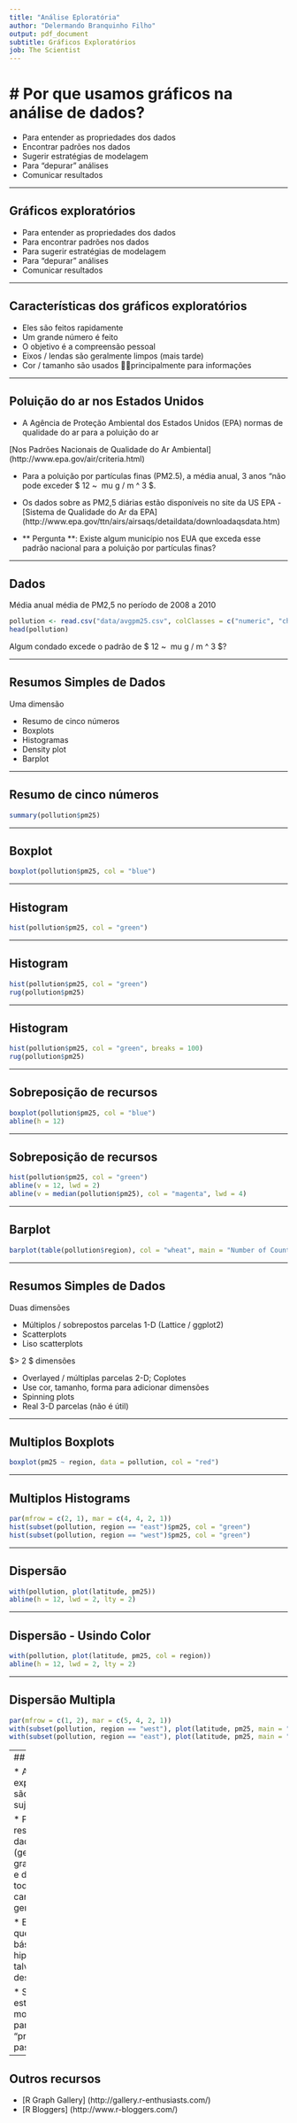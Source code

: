 ```yaml
---
title: "Análise Eploratória"
author: "Delermando Branquinho Filho"
output: pdf_document
subtitle: Gráficos Exploratórios
job: The Scientist
---
```


# # Por que usamos gráficos na análise de dados?

* Para entender as propriedades dos dados
* Encontrar padrões nos dados
* Sugerir estratégias de modelagem
* Para "depurar" análises
* Comunicar resultados

---

## Gráficos exploratórios

* Para entender as propriedades dos dados 
* Para encontrar padrões nos dados 
* Para sugerir estratégias de modelagem 
* Para "depurar" análises 
* Comunicar resultados

---

## Características dos gráficos exploratórios

* Eles são feitos rapidamente
* Um grande número é feito
* O objetivo é a compreensão pessoal
* Eixos / lendas são geralmente limpos (mais tarde)
* Cor / tamanho são usados principalmente para informações

---

## Poluição do ar nos Estados Unidos

* A Agência de Proteção Ambiental dos Estados Unidos (EPA) normas de qualidade do ar para a poluição do ar

[Nos Padrões Nacionais de Qualidade do Ar Ambiental] (http://www.epa.gov/air/criteria.html)

* Para a poluição por partículas finas (PM2.5), a média anual, 3 anos "não pode exceder $ 12 ~ \ mu g / m ^ 3 $.

* Os dados sobre as PM2,5 diárias estão disponíveis no site da US EPA - [Sistema de Qualidade do Ar da EPA] (http://www.epa.gov/ttn/airs/airsaqs/detaildata/downloadaqsdata.htm)

* ** Pergunta **: Existe algum município nos EUA que exceda esse padrão nacional para a poluição por partículas finas?

---

## Dados

Média anual média de PM2,5 no período de 2008 a 2010


```r
pollution <- read.csv("data/avgpm25.csv", colClasses = c("numeric", "character", "factor", "numeric", "numeric"))
head(pollution)
```

Algum condado excede o padrão de $ 12 ~ \ mu g / m ^ 3 $?

---

## Resumos Simples de Dados


Uma dimensão

* Resumo de cinco números
* Boxplots
* Histogramas
* Density plot
* Barplot

---

## Resumo de cinco números
```r
summary(pollution$pm25)
```

---

## Boxplot

```r
boxplot(pollution$pm25, col = "blue")
```

---

## Histogram

```r
hist(pollution$pm25, col = "green")
```

---

## Histogram

```r
hist(pollution$pm25, col = "green")
rug(pollution$pm25)
```

---

## Histogram

```r
hist(pollution$pm25, col = "green", breaks = 100)
rug(pollution$pm25)
```

---

## Sobreposição de recursos

```r
boxplot(pollution$pm25, col = "blue")
abline(h = 12)
```


---

## Sobreposição de recursos

```r
hist(pollution$pm25, col = "green")
abline(v = 12, lwd = 2)
abline(v = median(pollution$pm25), col = "magenta", lwd = 4)
```

---

## Barplot

```r
barplot(table(pollution$region), col = "wheat", main = "Number of Counties in Each Region")
```

---

## Resumos Simples de Dados

Duas dimensões

* Múltiplos / sobrepostos parcelas 1-D (Lattice / ggplot2)
* Scatterplots
* Liso scatterplots

$> 2 $ dimensões

* Overlayed / múltiplas parcelas 2-D; Coplotes
* Use cor, tamanho, forma para adicionar dimensões
* Spinning plots
* Real 3-D parcelas (não é útil)

---

## Multiplos Boxplots

```r
boxplot(pm25 ~ region, data = pollution, col = "red")
```

---

## Multiplos Histograms

```r
par(mfrow = c(2, 1), mar = c(4, 4, 2, 1))
hist(subset(pollution, region == "east")$pm25, col = "green")
hist(subset(pollution, region == "west")$pm25, col = "green")
```

---

## Dispersão

```r
with(pollution, plot(latitude, pm25))
abline(h = 12, lwd = 2, lty = 2)
```

---

## Dispersão - Usindo Color

```r
with(pollution, plot(latitude, pm25, col = region))
abline(h = 12, lwd = 2, lty = 2)
```

---

## Dispersão Multipla

```r
par(mfrow = c(1, 2), mar = c(5, 4, 2, 1))
with(subset(pollution, region == "west"), plot(latitude, pm25, main = "West"))
with(subset(pollution, region == "east"), plot(latitude, pm25, main = "East"))
```

---
## Resumo

* As parcelas exploratórias são "rápidas e sujas"

* Permite-lhe resumir os dados (geralmente graficamente) e destacar todas as características gerais

* Explorar questões básicas e hipóteses (e talvez descartá-los)

* Sugerir estratégias de modelagem para o "próximo passo"

---


## Outros recursos

* [R Graph Gallery] (http://gallery.r-enthusiasts.com/)
* [R Bloggers] (http://www.r-bloggers.com/)











